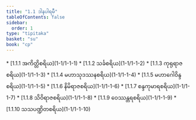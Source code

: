 ```yaml
---
title: "1.1 ဒါနပါရမီ"
tableOfContents: false
sidebar:
  order: 1
type: "tipitaka"
basket: "su"
book: "cp"
---
```



<DynamicBreadcrumb />



<TableOfContents book="cp" section="1.1">
* [1.1.1 အကိတ္တိစရိယ](1-1/1-1-1)
* [1.1.2 သင်္ခစရိယ](1-1/1-1-2)
* [1.1.3 ကုရုရာဇစရိယ](1-1/1-1-3)
* [1.1.4 မဟာသုဒဿနစရိယ](1-1/1-1-4)
* [1.1.5 မဟာဂေါဝိန္ဒစရိယ](1-1/1-1-5)
* [1.1.6 နိမိရာဇစရိယ](1-1/1-1-6)
* [1.1.7 စန္ဒကုမာရစရိယ](1-1/1-1-7)
* [1.1.8 သိဝိရာဇစရိယ](1-1/1-1-8)
* [1.1.9 ဝေဿန္တရစရိယ](1-1/1-1-9)
* [1.1.10 သသပဏ္ဍိတစရိယ](1-1/1-1-10)
</TableOfContents>